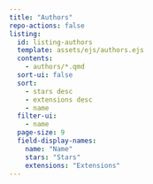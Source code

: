 ```yaml
---
title: "Authors"
repo-actions: false
listing:
  id: listing-authors
  template: assets/ejs/authors.ejs
  contents:
    - authors/*.qmd
  sort-ui: false
  sort:
    - stars desc
    - extensions desc
    - name
  filter-ui:
    - name
  page-size: 9
  field-display-names:
    name: "Name"
    stars: "Stars"
    extensions: "Extensions"
---
```


::: {#listing-authors}
:::
